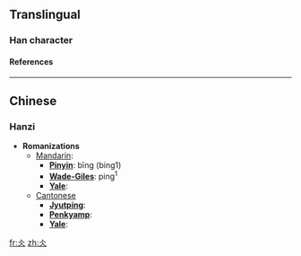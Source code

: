 ==Translingual==
===Han character===
{{Han char|rad=人|as=02|sn=4|so=|four=|canj=人人 (OO), X人人 (XOO)|cmean=}}
====References====
{{Han ref|kx=0092.010|dkj=00360|dj=0194.050|hdz=10105.020|uh=4ECC|ud=20172}}
----
==Chinese==
===Hanzi===


* '''Romanizations'''
** [[Mandarin]]:
*** '''[[Pinyin]]''': bīng (bing1)
*** '''[[Wade-Giles]]''': ping<sup>1</sup>
*** '''[[Yale]]''': 
**[[Cantonese]]
***'''[[Jyutping]]''':
***'''[[Penkyamp]]''': 
***'''[[Yale]]''': 







[[fr:仌]]
[[zh:仌]]